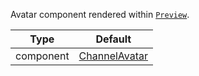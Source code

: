 Avatar component rendered within [`Preview`](../../../../ui-components/channel_preview_messenger.mdx).

| Type | Default |
| - | - |
| component | [ChannelAvatar](../../../../ui-components/channel_avatar.mdx) |
